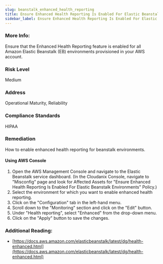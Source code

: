 ```yaml
---
slug: beanstalk_enhanced_health_reporting
title: Ensure Enhanced Health Reporting Is Enabled For Elastic Beanstalk Environments
sidebar_label: Ensure Enhanced Health Reporting Is Enabled For Elastic Beanstalk Environments
---
```


### More Info:

Ensure that the Enhanced Health Reporting feature is enabled for all Amazon Elastic Beanstalk (EB) environments provisioned in your AWS account.

### Risk Level

Medium

### Address

Operational Maturity, Reliability

### Compliance Standards

HIPAA

### Remediation

How to enable enhanced health reporting for beanstalk environments.

#### Using AWS Console

1. Open the AWS Management Console and navigate to the Elastic Beanstalk service dashboard.
    (In the Cloudanix Console, navigate to "Misconfig" page and look for Affected Assets for "Ensure Enhanced Health Reporting Is Enabled For Elastic Beanstalk Environments" Policy.)
2. Select the environment for which you want to enable enhanced health reporting.
3. Click on the "Configuration" tab in the left-hand menu.
4. Scroll down to the "Monitoring" section and click on the "Edit" button.
5. Under "Health reporting", select "Enhanced" from the drop-down menu.
6. Click on the "Apply" button to save the changes.

### Additional Reading:

- [https://docs.aws.amazon.com/elasticbeanstalk/latest/dg/health-enhanced.html](https://docs.aws.amazon.com/elasticbeanstalk/latest/dg/health-enhanced.html)

